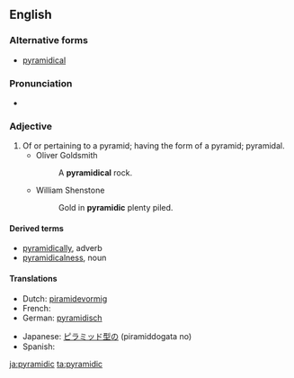 ==English==

===Alternative forms===
{{rfc|not actually an alternative spelling}}
* [[pyramidical]]

===Pronunciation===
* {{a|UK}} {{IPA|/pɪ.ɹəˈmɪd.ɪk/}}

===Adjective===
{{head|en|adjective}}

# Of or pertaining to a pyramid; having the form of a pyramid; pyramidal.
#* Oliver Goldsmith
#*: A '''pyramidical''' rock.
#* William Shenstone
#*: Gold in '''pyramidic''' plenty piled.

====Derived terms====
* [[pyramidically]], adverb
* [[pyramidicalness]], noun

====Translations====
{{trans-top|Of or pertaining to a pyramid}}
* Dutch: [[piramidevormig]]
* French: {{t+|fr|pyramidal}}
* German: [[pyramidisch]]
{{trans-mid}}
* Japanese: [[ピラミッド型の]] (piramiddogata no)
* Spanish: {{t-|es|piramidal}}
{{trans-bottom}}

[[ja:pyramidic]]
[[ta:pyramidic]]